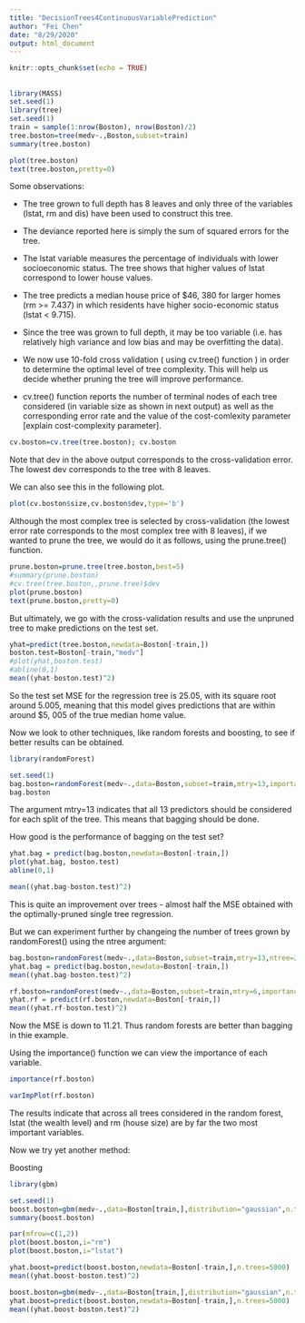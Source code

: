 ```yaml
---
title: "DecisionTrees4ContinuousVariablePrediction"
author: "Fei Chen"
date: "8/29/2020"
output: html_document
---
```


```r
knitr::opts_chunk$set(echo = TRUE)
```

## 
```r
library(MASS)
set.seed(1)
library(tree)
set.seed(1)
train = sample(1:nrow(Boston), nrow(Boston)/2)
tree.boston=tree(medv~.,Boston,subset=train)
summary(tree.boston)
```

```r
plot(tree.boston)
text(tree.boston,pretty=0)
```


Some observations:

 * The tree grown to full depth has 8 leaves and only three of the variables (lstat, rm and dis) have been used to construct this tree.

 * The deviance reported here is simply the sum of squared errors for the tree.

 * The lstat variable measures the percentage of individuals with lower socioeconomic status. The tree shows that higher values of lstat correspond to lower house values.

 * The tree predicts a median house price of $46, 380 for larger homes (rm >= 7.437) in which residents have higher socio-economic status (lstat < 9.715).

* Since the tree was grown to full depth, it may be too variable (i.e. has relatively high variance and low bias and may be overfitting the data).

 * We now use 10-fold cross validation ( using cv.tree() function ) in order to determine the optimal level of tree complexity. This will help us decide whether pruning the tree will improve performance.

 * cv.tree() function reports the number of terminal nodes of each tree considered (in variable size as shown in next output) as well as the corresponding error rate and the value of the cost-comlexity parameter [explain cost-complexity parameter].

```r
cv.boston=cv.tree(tree.boston); cv.boston
```

Note that dev in the above output corresponds to the cross-validation error. The lowest dev corresponds to the tree with 8 leaves.

We can also see this in the following plot.

```r
plot(cv.boston$size,cv.boston$dev,type='b')
```

Although the most complex tree is selected by cross-validation (the lowest error rate corresponds to the most complex tree with 8 leaves), if we wanted to prune the tree, we would do it as follows, using the prune.tree() function.

```r
prune.boston=prune.tree(tree.boston,best=5)
#summary(prune.boston)
#cv.tree(tree.boston,,prune.tree)$dev
plot(prune.boston)
text(prune.boston,pretty=0)
```

But ultimately, we go with the cross-validation results and use the unpruned tree to make predictions on the test set.

```r
yhat=predict(tree.boston,newdata=Boston[-train,])
boston.test=Boston[-train,"medv"]
#plot(yhat,boston.test)
#abline(0,1)
mean((yhat-boston.test)^2)
```

So the test set MSE for the regression tree is 25.05, with its square root around 5.005, meaning that this model gives predictions that are within around $5, 005 of the true median home value.

Now we look to other techniques, like random forests and boosting, to see if better results can be obtained.

```r
library(randomForest)
```

```r
set.seed(1)
bag.boston=randomForest(medv~.,data=Boston,subset=train,mtry=13,importance=TRUE)
bag.boston
```

The argument mtry=13 indicates that all 13 predictors should be considered for each split of the tree. This means that bagging should be done.

How good is the performance of bagging on the test set?

```r
yhat.bag = predict(bag.boston,newdata=Boston[-train,])
plot(yhat.bag, boston.test)
abline(0,1)
```

```r
mean((yhat.bag-boston.test)^2)
```


This is quite an improvement over trees - almost half the MSE obtained with the optimally-pruned single tree regression.

But we can experiment further by changeing the number of trees grown by randomForest() using the ntree argument:

```r
bag.boston=randomForest(medv~.,data=Boston,subset=train,mtry=13,ntree=25)
yhat.bag = predict(bag.boston,newdata=Boston[-train,])
mean((yhat.bag-boston.test)^2)
```

```r
rf.boston=randomForest(medv~.,data=Boston,subset=train,mtry=6,importance=TRUE)
yhat.rf = predict(rf.boston,newdata=Boston[-train,])
mean((yhat.rf-boston.test)^2)
```

Now the MSE is down to 11.21. Thus random forests are better than bagging in thie example.

Using the importance() function we can view the importance of each variable.

```r
importance(rf.boston)
```

```r
varImpPlot(rf.boston)
```

The results indicate that across all trees considered in the random forest, lstat (the wealth level) and rm (house size) are by far the two most important variables.

Now we try yet another method:

Boosting

```r
library(gbm)
```

```r
set.seed(1)
boost.boston=gbm(medv~.,data=Boston[train,],distribution="gaussian",n.trees=5000,interaction.depth=4)
summary(boost.boston)
```

```r
par(mfrow=c(1,2))
plot(boost.boston,i="rm")
plot(boost.boston,i="lstat")
```

```r
yhat.boost=predict(boost.boston,newdata=Boston[-train,],n.trees=5000)
mean((yhat.boost-boston.test)^2)
```

```r
boost.boston=gbm(medv~.,data=Boston[train,],distribution="gaussian",n.trees=5000,interaction.depth=4,shrinkage=0.2,verbose=F)
yhat.boost=predict(boost.boston,newdata=Boston[-train,],n.trees=5000)
mean((yhat.boost-boston.test)^2)
```

